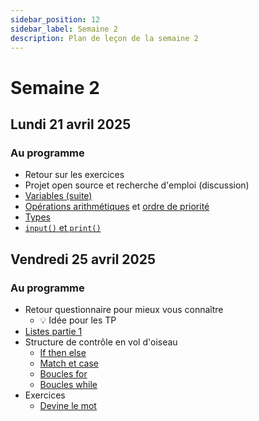 ```yaml
---
sidebar_position: 12
sidebar_label: Semaine 2
description: Plan de leçon de la semaine 2
---
```


# Semaine 2

## Lundi 21 avril 2025

### Au programme
- Retour sur les exercices
- Projet open source et recherche d'emploi (discussion)
- [Variables (suite)](https://archambaultv-prof.github.io/programmation-python/docs/variables_types/variable_boite)
- [Opérations arithmétiques](https://archambaultv-prof.github.io/programmation-python/docs/variables_types/operateurs) et [ordre de priorité](https://archambaultv-prof.github.io/programmation-python/docs/variables_types/operateurs#ordre-de-priorit%C3%A9-des-op%C3%A9rateurs)
- [Types](https://archambaultv-prof.github.io/programmation-python/docs/variables_types/types)
- [`input()` et `print()`](https://archambaultv-prof.github.io/programmation-python/docs/variables_types/input_output)

## Vendredi 25 avril 2025

### Au programme

- Retour questionnaire pour mieux vous connaître
    - 💡 Idée pour les TP
- [Listes partie 1](https://archambaultv-prof.github.io/programmation-python/docs/listes_v1)
- Structure de contrôle en vol d'oiseau
    - [If then else](https://archambaultv-prof.github.io/programmation-python/docs/stuctures_controles/conditions)
    - [Match et case](https://archambaultv-prof.github.io/programmation-python/docs/stuctures_controles/match_case)
    - [Boucles for](https://archambaultv-prof.github.io/programmation-python/docs/stuctures_controles/boucle_for)
    - [Boucles while](https://archambaultv-prof.github.io/programmation-python/docs/stuctures_controles/boucle_while)
- Exercices
    - [Devine le mot](https://archambaultv-prof.github.io/programmation-python/docs/stuctures_controles/Exercices/devine_le_mot)